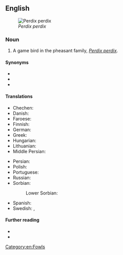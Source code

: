 ==English==
[[File:Perdix_perdix_(Marek_Szczepanek).jpg|thumb|''Perdix perdix'']]

===Noun===
{{en-noun}}

# A game bird in the pheasant family, ''[[Perdix perdix]]''.

====Synonyms====
* {{l|en|English partridge}}
* {{l|en|hun}}
* {{l|en|Hungarian partridge}}

====Translations====
{{trans-top|''Perdix perdix''}}
* Chechen: {{t|ce|бецамеъ}}
* Danish: {{t+|da|agerhøne|c}}
* Faroese: {{t|fo|akurhøna|f}}
* Finnish: {{t+|fi|peltopyy}}
* German: {{t+|de|Rebhuhn|n}}
* Greek: {{t|el|καμπίσια πέρδικα|f}}
* Hungarian: {{t+|hu|fogoly}}
* Lithuanian: {{t+|lt|kurapka}}
* Middle Persian: {{t|pal|𐭲𐭩𐭧𐭥𐭪|tr=tīhōg|sc=Phli}}
{{trans-mid}}
* Persian: {{t+|fa|تیهو|tr=tihu|sc=fa-Arab}}
* Polish: {{t+|pl|kuropatwa|f}}
* Portuguese: {{t|pt|perdiz-cinzenta|f}}
* Russian: {{t|ru|се́рая куропа́тка|f}}
* Sorbian:
*: Lower Sorbian: {{t|dsb|kurwota|f}}
* Spanish: {{t|es|perdiz pardilla|f}}
* Swedish: {{t|sv|rapphönä|c}}, {{t+|sv|åkerhöna|c}}
{{trans-bottom}}

====Further reading====
* {{pedialite}}
* {{specieslite|Perdix perdix}}

[[Category:en:Fowls]]